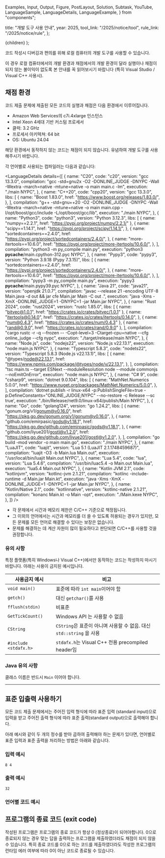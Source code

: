   Examples,
  Input,
  Output,
  Figure,
  PostLayout,
  Solution,
  Subtask,
  YouTube,
  LanguageSample,
  LanguageDetails,
  LanguageExample,
} from "components";

  title: "개발 도구 사용 안내",
  year: 2025,
  tool_link: "/2025/notice/tool",
  rule_link: "/2025/notice/rule",
};

  <PostLayout meta={meta}>{children}</PostLayout>
);

코드 작성시 디버깅과 편의를 위해 로컬 컴퓨터의 개발 도구를 사용할 수 있습니다.

이 경우 로컬 컴퓨터에서의 개발 환경과 채점에서의 개발 환경이 달라 실행이나 채점이 되지 않는 불이익이 없도록 본 안내를 꼭 읽어보시기 바랍니다 (특히 Visual Studio / Visual C++ 사용시).

## 채점 환경

코드 제출 문제에 제출된 모든 코드의 실행과 채점은 다음 환경에서 이루어집니다.

* Amazon Web Services의 c7i.4xlarge 인스턴스
* Intel Xeon 4세대 기반 커스텀 프로세서
* 클럭: 3.2 GHz
* 프로세서 아키텍쳐: 64 bit
* OS: Ubuntu 24.04

해당 환경에서 동작하지 않는 코드는 채점이 되지 않습니다. 유념하여 개발 도구를 사용해주시기 바랍니다.

각 언어별로 사용되는 컴파일러는 다음과 같습니다:

<LanguageDetails
  details={[
    {
      name: "C20",
      code: "c20",
      version: "gcc 13.3.0",
      compilation:
        "gcc -std=gnu2x -O2 -DONLINE_JUDGE -DNYPC -Wall -Wextra -march=native -mtune=native -o main main.c -lm",
      execution: "./main NYPC",
    },
    {
      name: "C++20",
      code: "cpp20",
      version: "gcc 13.3.0",
      libs: [
        {
          name: "Boost 1.83.0",
          href: "https://www.boost.org/releases/1.83.0/",
        },
      ],
      compilation:
        "g++ -std=gnu++20 -O2 -DONLINE_JUDGE -DNYPC -Wall -Wextra -march=native -mtune=native -o main main.cpp -I/opt/boost/gcc/include -L/opt/boost/gcc/lib",
      execution: "./main NYPC",
    },
    {
      name: "Python3",
      code: "python3",
      version: "Python 3.12.3",
      libs: [
        { name: "numpy==2.2.1", href: "https://pypi.org/project/numpy/2.2.1/" },
        {
          name: "scipy==1.14.1",
          href: "https://pypi.org/project/scipy/1.14.1/",
        },
        {
          name: "sortedcontainers==2.4.0",
          href: "https://pypi.org/project/sortedcontainers/2.4.0/",
        },
        {
          name: "more-itertools==10.6.0",
          href: "https://pypi.org/project/more-itertools/10.6.0/",
        },
      ],
      compilation: "python3 -m py_compile main.py",
      execution: "python3 __pycache__/main.cpython-312.pyc NYPC",
    },
    {
      name: "Pypy3",
      code: "pypy3",
      version: "Python 3.9.18 (Pypy 7.3.15)",
      libs: [
        {
          name: "sortedcontainers==2.4.0",
          href: "https://pypi.org/project/sortedcontainers/2.4.0/",
        },
        {
          name: "more-itertools==10.6.0",
          href: "https://pypi.org/project/more-itertools/10.6.0/",
        },
      ],
      compilation: "pypy3 -m py_compile main.py",
      execution: "pypy3 __pycache__/main.pypy39.pyc NYPC",
    },
    {
      name: "Java 21",
      code: "java21",
      version: "openjdk 21.0.7",
      compilation:
        "javac --release 21 -encoding UTF-8 Main.java -d out && jar cfe Main.jar Main -C out .",
      execution:
        "java -Xms<memory> -XmX<memory> -DONLINE_JUDGE=1 -DNYPC=1 -jar Main.jar NYPC",
    },
    {
      name: "Rust 2024",
      code: "rust2024",
      version: "rustc 1.85.0",
      libs: [
        { name: "bitvec@1.0.1", href: "https://crates.io/crates/bitvec/1.0.1" },
        {
          name: "itertools@0.14.0",
          href: "https://crates.io/crates/itertools/0.14.0",
        },
        { name: "num@0.4.3", href: "https://crates.io/crates/num/0.4.3" },
        { name: "rand@0.9.0", href: "https://crates.io/crates/rand/0.9.0" },
      ],
      compilation:
        "cargo rustc -r -q --frozen -- -Copt-level=3 -Ctarget-cpu=native --cfg online_judge --cfg nypc",
      execution: "./target/release/main NYPC",
    },
    {
      name: "Node.js",
      code: "nodejs22",
      version: "Node.js v22.13.1",
      execution: "node main.js NYPC",
    },
    {
      name: "Typescript 5.8.3",
      code: "nodets22",
      version: "Typescript 5.8.3 (Node.js v22.13.1)",
      libs: [
        {
          name: "@types/node@22.13.1",
          href: "https://www.npmjs.com/package/@types/node/v/22.13.1",
        },
      ],
      compilation:
        "tsc main.ts --target ESNext --moduleResolution node --module commonjs --noEmitOnError",
      execution: "node main.js NYPC",
    },
    {
      name: "C# 9",
      code: "csharp9",
      version: "dotnet 9.0.104",
      libs: [
        {
          name: "MathNet.Numerics 5.0.0",
          href: "https://www.nuget.org/packages/MathNet.Numerics/5.0.0",
        },
      ],
      compilation:
        'dotnet publish -r linux-x64 -p:PublishSingleFile=true -p:DefineConstants="ONLINE_JUDGE;NYPC" --no-restore -c Release --sc true',
      execution: "./bin/Release/net9.0/linux-x64/publish/Main NYPC",
    },
    {
      name: "Go",
      code: "golang124",
      version: "go 1.24.2",
      libs: [
        {
          name: "gonum.org/v1/gonum@v0.16.0",
          href: "https://pkg.go.dev/gonum.org/v1/gonum@v0.16.0",
        },
        {
          name: "github.com/emirpasic/gods@v1.18.1",
          href: "https://pkg.go.dev/github.com/emirpasic/gods@v1.18.1",
        },
        {
          name: "github.com/liyue201/gostl@v1.2.0",
          href: "https://pkg.go.dev/github.com/liyue201/gostl@v1.2.0",
        },
      ],
      compilation: "go build -mod vendor -o main main.go",
      execution: "./main NYPC",
    },
    {
      name: "LuaJIT",
      code: "luajit",
      version: "Lua 5.1 (LuaJIT 2.1.1748459687)",
      compilation: "luajit -O3 -b Main.lua Main.out",
      execution: "/usr/local/bin/luajit Main.out NYPC",
    },
    {
      name: "Lua 5.4",
      code: "lua",
      version: "Lua 5.4.6",
      compilation: "/usr/bin/luac5.4 -o Main.out Main.lua",
      execution: "lua5.4 Main.out NYPC",
    },
    {
      name: "Kotlin JVM 2.1",
      code: "kotlinjvm",
      version: "kotlinc-jvm 2.1.21",
      compilation: "kotlinc -include-runtime -d Main.jar Main.kt",
      execution:
        "java -Xms<memory> -XmX<memory> -DONLINE_JUDGE=1 -DNYPC=1 -jar Main.jar NYPC",
    },
    {
      name: "Kotlin/Native 2.1",
      code: "kotlinnative",
      version: "kotlinc-native 2.1.21",
      compilation: "konanc Main.kt -o Main -opt",
      execution: "./Main.kexe NYPC",
    },
  ]}
/>

* 각 문제에서 시간과 메모리 제한은 C/C++ 기준으로 책정됩니다.
* 그 이외의 언어에서는 시간과 메모리를 더 쓸 수 있도록 허용되는 경우가 있지만, 모든 문제를 모든 언어로 해결할 수 있다는 보장은 없습니다.
* 문제를 해결하는 데 계산 자원이 많이 필요하다고 판단되면 C/C++를 사용할 것을 권장합니다.

### 유의 사항

특정 플랫폼(특히 Windows나 Visual C++)에서만 동작하는 코드는 작성하지 마시기 바랍니다. 아래는 사용이 금지된 예시입니다.

| 사용금지 예시         | 비고                                                                 |
| --------------------- | -------------------------------------------------------------------- |
| `void main()`         | 표준에 따라 `int main`이어야 함                                      |
| `getch()`             | 대신 `getchar()`를 사용                                              |
| `fflush(stdin)`       | 비표준                                                               |
| `GetTickCount()`      | Windows API 는 사용할 수 없음                                        |
| `CString`             | `CString`은 표준이 아니며 사용할 수 없음. 대신 `std::string` 을 사용 |
| `#include <stdafx.h>` | `stdafx.h`는 Visual C++ 전용 precompiled header임                    |

### Java 유의 사항

클래스 이름은 반드시 `Main` 이어야 합니다.

---

## 표준 입출력 사용하기

모든 코드 제출 문제에서는 주어진 입력 형식에 따라 표준 입력 (standard input)으로 입력을 받고 주어진 출력 형식에 따라 표준 출력(standard output)으로 출력해야 합니다.

아래 예시와 같이 두 개의 정수를 받아 곱하여 출력해야 하는 문제가 있다면, 언어별로 표준 입력과 표준 출력을 처리하는 방법은 아래와 같습니다.

### 입력 예시

```
8 4
```

### 출력 예시

```
32
```

### 언어별 코드 예시

<LanguageExample name="C20" example="c" />
<LanguageExample name="C++20" example="cpp" />
<LanguageExample name="Python3" example="py3" />
<LanguageExample name="Pypy3" example="py3" />
<LanguageExample name="Java 21" example="java" />
<LanguageExample name="Rust 2024" example="rust" />
<LanguageExample name="Node.js" example="js" />
<LanguageExample name="Typescript 5.8.3" example="js" />
<LanguageExample name="C# 9" example="csharp" />
<LanguageExample name="Go" example="go" />
<LanguageExample name="LuaJIT" example="lua" />
<LanguageExample name="Lua 5.4" example="lua" />
<LanguageExample name="Kotlin JVM 2.1" example="kt" />
<LanguageExample name="Kotlin/Native 2.1" example="kt" />

## 프로그램의 종료 코드 (exit code)

작성된 프로그램은 프로그램의 종료 코드가 항상 0 (정상종료)이 되어야합니다. 0으로 종료되지 않는 경우 맞는 답을 출력하는 프로그램을 제출하였더라도 채점이 되지 않을 수 있습니다.
특히 종료 코드를 0으로 하는 코드를 제출하였더라도 작성한 프로그램의 런타임 에러 여부에 따라 0이 아닌 코드로 종료될 수 있습니다.
